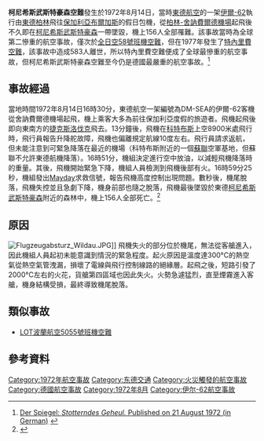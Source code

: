 {{Infobox Airliner accident
|name= 柯尼希斯武斯特豪森空難
|Crash image = Ilyushin Il-62, Interflug AN1253183.jpg
|Image caption = 與失事客機相似的東德航空伊爾-62
|Date= 1972年8月14日
|Type= 起飛時失火
|Site= {{DDR}}[[勃兰登堡|勃兰登堡]]近[[柯尼希斯武斯特豪森|柯尼希斯武斯特豪森]]
|Coordinates= {{coord|52|18|23|N|13|41|19|E|region:DE-BB_type:landmark_source:kolossus-dewiki|display=title,inline}}
|Origin= {{DDR}}[[柏林-舍讷费尔德机场|柏林-舍讷费尔德机场]]
|Destination= {{Flag|Bulgaria|1971}}[[布爾加斯機場|布爾加斯機場]]
|Fatalities= 156
|Injuries= 0
|Aircraft Type= [[伊尔-62|伊尔-62]]
|Operator= [[東德航空|東德航空]]
|Tail Number= DM-SEA
|Passengers= 148
|Crew= 8
|Survivors= 0
}}

'''柯尼希斯武斯特豪森空難'''發生於1972年8月14日，當時[[東德航空|東德航空]]的一架[[伊爾-62|伊爾-62]]執行由[[東德|東德]][[柏林|柏林]]飛往[[保加利亞|保加利亞]][[布爾加斯|布爾加斯]]的假日包機，從[[柏林-舍訥費爾德機場|柏林-舍訥費爾德機場]]起飛後不久即在[[柯尼希斯武斯特豪森|柯尼希斯武斯特豪森]]一帶墜毀，機上156人全部罹難。該事故當時為全球第二慘重的航空事故，僅次於[[全日空58號班機空難|全日空58號班機空難]]，但在1977年發生了[[特內里費空難|特內里費空難]]，該事故中造成583人離世，所以特內里費空難便成了全球最慘重的航空事故，但柯尼希斯武斯特豪森空難至今仍是德國最嚴重的航空事故。<ref>[http://wissen.spiegel.de/wissen/image/show.html?did=42872065&aref=image035/E0543/PPM-SP197203500590059.pdf&thumb=false Der Spiegel: ''Stotterndes Geheul.'' Published on 21 August 1972 (in German)] {{webarchive|url=https://web.archive.org/web/20131105174337/http://wissen.spiegel.de/wissen/image/show.html?did=42872065&aref=image035%2FE0543%2FPPM-SP197203500590059.pdf&thumb=false |date=2013-11-05 }}</ref>

==事故經過==
當地時間1972年8月14日16時30分，東德航空一架編號為DM-SEA的伊爾-62客機從舍訥費爾德機場起飛，機上乘客大多為前往保加利亞度假的旅遊者。飛機起飛後即向東南方的[[捷克斯洛伐克|捷克斯洛伐克]]飛去。13分鐘後，飛機在[[科特布斯|科特布斯]]上空8900米處飛行時，飛行員報告升降舵故障，飛機也偏離規定航線10度左右。飛行員請求返航，但未能注意到可緊急降落在最近的機場（科特布斯附近的一個[[蘇聯|蘇聯]]空軍基地，但蘇聯不允許東德航機降落）。16時51分，機組決定進行空中放油，以減輕飛機降落時的重量。其後，飛機開始緊急下降，機組人員檢測到飛機後部有火。16時59分25秒，機組發出[[Mayday|Mayday]]求救信號，報告飛機高度控制出現問題。數秒後，機尾脫落，飛機失控並且急劇下降，機身前部也隨之脫落，飛機最後墜毀於東德[[柯尼希斯武斯特豪森|柯尼希斯武斯特豪森]]附近的森林中，機上156人全部死亡。<ref>{{cite web|url=http://aviation-safety.net/database/record.php?id=19720814-0|title=ASN Aircraft accident Ilyushin 62 DM-SEA Königs Wusterhausen|accessdate=2014-03-19|archive-date=2013-04-22|archive-url=https://www.webcitation.org/6G3hBfnW2?url=http://aviation-safety.net/database/record.php?id=19720814-0|dead-url=no}}</ref>

==原因==
[[File:Flugzeugabsturz_Wildau.JPG|thumb]]]]
飛機失火的部分位於機尾，無法從客艙進入，因此機組人員起初未能意識到情況的緊急程度。起火原因是溫度達300°C的熱空氣從熱空氣管洩漏，損壞了電線與飛行控制線路的絕緣層。起飛之後，短路引發了2000°C左右的火花，貨艙第四區域也因此失火。火勢急遽猛烈，直至煙霧進入客艙，機身結構受損，最終導致機尾脫落。

==類似事故==
* [[LOT波蘭航空5055號班機空難|LOT波蘭航空5055號班機空難]]

==參考資料==
{{reflist}}
{{1972年航空事故}}
[[Category:1972年航空事故|Category:1972年航空事故]]
[[Category:东德交通|Category:东德交通]]
[[Category:火災觸發的航空事故|Category:火災觸發的航空事故]]
[[Category:德國航空事故|Category:德國航空事故]]
[[Category:1972年8月|Category:1972年8月]]
[[Category:伊尔-62航空事故|Category:伊尔-62航空事故]]